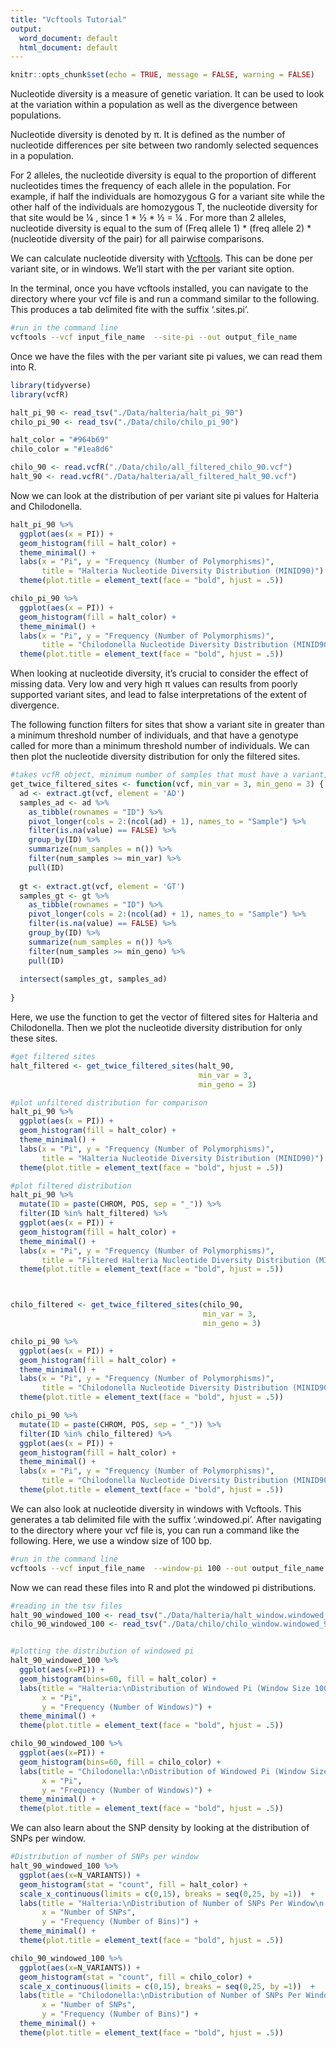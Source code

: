 ```yaml
---
title: "Vcftools Tutorial"
output:
  word_document: default
  html_document: default
---
```


```r
knitr::opts_chunk$set(echo = TRUE, message = FALSE, warning = FALSE)

```



Nucleotide diversity is a measure of genetic variation. It can be used to look at the variation within a population as well as the divergence between populations. 

Nucleotide diversity is denoted by π. It is defined as the number of nucleotide differences per site between two randomly selected sequences in a population.

 For 2 alleles, the nucleotide diversity is equal to the proportion of different nucleotides times the frequency of each allele in the population. For example, if half the individuals are homozygous G for a variant site while the other half of the individuals are homozygous T, the nucleotide diversity for that site would be ¼ , since 1 * ½ * ½ = ¼ . For more than 2 alleles, nucleotide diversity is equal to the sum of (Freq allele 1) * (freq allele 2) * (nucleotide diversity of the pair) for all pairwise comparisons.

We can calculate nucleotide diversity with [Vcftools](https://vcftools.github.io/man_latest.html). This can be done per variant site, or in windows. We'll start with the per variant site option.

In the terminal, once you have vcftools installed, you can navigate to the directory where your vcf file is and run a command similar to the following. This produces a tab delimited fite with the suffix '.sites.pi'. 



```bash

#run in the command line
vcftools --vcf input_file_name  --site-pi --out output_file_name


```



Once we have the files with the per variant site pi values, we can read them into R. 



```r

library(tidyverse)
library(vcfR)

halt_pi_90 <- read_tsv("./Data/halteria/halt_pi_90")
chilo_pi_90 <- read_tsv("./Data/chilo/chilo_pi_90")

halt_color = "#964b69"
chilo_color = "#1ea8d6"

chilo_90 <- read.vcfR("./Data/chilo/all_filtered_chilo_90.vcf")
halt_90 <- read.vcfR("./Data/halteria/all_filtered_halt_90.vcf")


```


Now we can look at the distribution of per variant site pi values for Halteria and Chilodonella. 


```r

halt_pi_90 %>% 
  ggplot(aes(x = PI)) + 
  geom_histogram(fill = halt_color) + 
  theme_minimal() + 
  labs(x = "Pi", y = "Frequency (Number of Polymorphisms)", 
       title = "Halteria Nucleotide Diversity Distribution (MINID90)") + 
  theme(plot.title = element_text(face = "bold", hjust = .5))

chilo_pi_90 %>% 
  ggplot(aes(x = PI)) + 
  geom_histogram(fill = halt_color) + 
  theme_minimal() + 
  labs(x = "Pi", y = "Frequency (Number of Polymorphisms)", 
       title = "Chilodonella Nucleotide Diversity Distribution (MINID90)") + 
  theme(plot.title = element_text(face = "bold", hjust = .5))

```



When looking at nucleotide diversity, it’s crucial to consider the effect of missing data. Very low and very high π values can results from poorly supported variant sites, and lead to false interpretations of the extent of divergence. 

The following function filters for sites that show a variant site in greater than a minimum threshold number of individuals, and that have a genotype called for more than a minimum threshold number of individuals. We can then plot the nucleotide diversity distribution for only the filtered sites. 



```r

#takes vcfR object, minimum number of samples that must have a variant, and minimum number of samples that must have a called genotype 
get_twice_filtered_sites <- function(vcf, min_var = 3, min_geno = 3) {
  ad <- extract.gt(vcf, element = 'AD')
  samples_ad <- ad %>% 
    as_tibble(rownames = "ID") %>% 
    pivot_longer(cols = 2:(ncol(ad) + 1), names_to = "Sample") %>% 
    filter(is.na(value) == FALSE) %>% 
    group_by(ID) %>% 
    summarize(num_samples = n()) %>% 
    filter(num_samples >= min_var) %>% 
    pull(ID)
  
  gt <- extract.gt(vcf, element = 'GT')
  samples_gt <- gt %>% 
    as_tibble(rownames = "ID") %>% 
    pivot_longer(cols = 2:(ncol(ad) + 1), names_to = "Sample") %>% 
    filter(is.na(value) == FALSE) %>% 
    group_by(ID) %>% 
    summarize(num_samples = n()) %>% 
    filter(num_samples >= min_geno) %>% 
    pull(ID)
  
  intersect(samples_gt, samples_ad)
  
}

```

Here, we use the function to get the vector of filtered sites for Halteria and Chilodonella. Then we plot the nucleotide diversity distribution for only these sites.

```r


#get filtered sites
halt_filtered <- get_twice_filtered_sites(halt_90, 
                                          min_var = 3, 
                                          min_geno = 3)

#plot unfiltered distribution for comparison
halt_pi_90 %>% 
  ggplot(aes(x = PI)) + 
  geom_histogram(fill = halt_color) + 
  theme_minimal() + 
  labs(x = "Pi", y = "Frequency (Number of Polymorphisms)", 
       title = "Halteria Nucleotide Diversity Distribution (MINID90)") + 
  theme(plot.title = element_text(face = "bold", hjust = .5))

#plot filtered distribution
halt_pi_90 %>%
  mutate(ID = paste(CHROM, POS, sep = "_")) %>% 
  filter(ID %in% halt_filtered) %>%
  ggplot(aes(x = PI)) + 
  geom_histogram(fill = halt_color) + 
  theme_minimal() + 
  labs(x = "Pi", y = "Frequency (Number of Polymorphisms)", 
       title = "Filtered Halteria Nucleotide Diversity Distribution (MINID90)") + 
  theme(plot.title = element_text(face = "bold", hjust = .5))




```

```r

chilo_filtered <- get_twice_filtered_sites(chilo_90, 
                                           min_var = 3, 
                                           min_geno = 3)

chilo_pi_90 %>% 
  ggplot(aes(x = PI)) + 
  geom_histogram(fill = halt_color) + 
  theme_minimal() + 
  labs(x = "Pi", y = "Frequency (Number of Polymorphisms)", 
       title = "Chilodonella Nucleotide Diversity Distribution (MINID90)") + 
  theme(plot.title = element_text(face = "bold", hjust = .5))

chilo_pi_90 %>% 
  mutate(ID = paste(CHROM, POS, sep = "_")) %>% 
  filter(ID %in% chilo_filtered) %>%
  ggplot(aes(x = PI)) + 
  geom_histogram(fill = halt_color) + 
  theme_minimal() + 
  labs(x = "Pi", y = "Frequency (Number of Polymorphisms)", 
       title = "Chilodonella Nucleotide Diversity Distribution (MINID90)") + 
  theme(plot.title = element_text(face = "bold", hjust = .5))

```


We can also look at nucleotide diversity in windows with Vcftools. This generates a tab delimited file with the suffix '.windowed.pi'. After navigating to the directory where your vcf file is, you can run a command like the following. Here, we use a window size of 100 bp. 


```bash

#run in the command line
vcftools --vcf input_file_name  --window-pi 100 --out output_file_name


```

Now we can read these files into R and plot the windowed pi distributions.

```r

#reading in the tsv files
halt_90_windowed_100 <- read_tsv("./Data/halteria/halt_window.windowed_90.pi")
chilo_90_windowed_100 <- read_tsv("./Data/chilo/chilo_window.windowed_90.pi")


#plotting the distribution of windowed pi 
halt_90_windowed_100 %>% 
  ggplot(aes(x=PI)) + 
  geom_histogram(bins=60, fill = halt_color) + 
  labs(title = "Halteria:\nDistribution of Windowed Pi (Window Size 100)", 
       x = "Pi", 
       y = "Frequency (Number of Windows)") + 
  theme_minimal() +
  theme(plot.title = element_text(face = "bold", hjust = .5))

chilo_90_windowed_100 %>% 
  ggplot(aes(x=PI)) + 
  geom_histogram(bins=60, fill = chilo_color) + 
  labs(title = "Chilodonella:\nDistribution of Windowed Pi (Window Size 100)", 
       x = "Pi", 
       y = "Frequency (Number of Windows)") + 
  theme_minimal() +
  theme(plot.title = element_text(face = "bold", hjust = .5))


```

We can also learn about the SNP density by looking at the distribution of SNPs per window.

```r

#Distribution of number of SNPs per window
halt_90_windowed_100 %>%
  ggplot(aes(x=N_VARIANTS)) + 
  geom_histogram(stat = "count", fill = halt_color) +
  scale_x_continuous(limits = c(0,15), breaks = seq(0,25, by =1))  +
  labs(title = "Halteria:\nDistribution of Number of SNPs Per Window\n (Window Size 100)", 
       x = "Number of SNPs", 
       y = "Frequency (Number of Bins)") + 
  theme_minimal() +
  theme(plot.title = element_text(face = "bold", hjust = .5))

chilo_90_windowed_100 %>%
  ggplot(aes(x=N_VARIANTS)) + 
  geom_histogram(stat = "count", fill = chilo_color) +
  scale_x_continuous(limits = c(0,15), breaks = seq(0,25, by =1))  +
  labs(title = "Chilodonella:\nDistribution of Number of SNPs Per Window\n (Window Size 100)", 
       x = "Number of SNPs", 
       y = "Frequency (Number of Bins)") + 
  theme_minimal() +
  theme(plot.title = element_text(face = "bold", hjust = .5))


```


